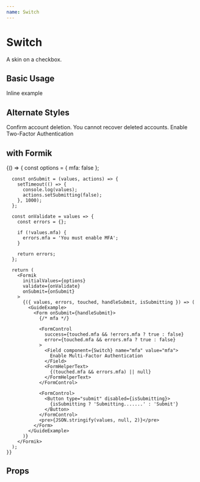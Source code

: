```yaml
---
name: Switch
---
```




# Switch

A skin on a checkbox.

## Basic Usage

<Playground>
  <Switch>Inline example</Switch>
</Playground>

## Alternate Styles

<Playground>
  <Form>
    <GuideExample label="destructive">
      <FormControl>
        <Switch destructive>
          Confirm account deletion. You cannot recover deleted accounts.
        </Switch>
      </FormControl>
    </GuideExample>
    <GuideExample label="labelPosition='before'">
      <FormControl>
        <Switch labelPosition="before">Enable Two-Factor Authentication</Switch>
      </FormControl>
    </GuideExample>
  </Form>
</Playground>

## with Formik

<Playground>
  {() => {
      const options = {
        mfa: false
      };

      const onSubmit = (values, actions) => {
        setTimeout(() => {
          console.log(values);
          actions.setSubmitting(false);
        }, 1000);
      };

      const onValidate = values => {
        const errors = {};

        if (!values.mfa) {
          errors.mfa = 'You must enable MFA';
        }

        return errors;
      };

      return (
        <Formik
          initialValues={options}
          validate={onValidate}
          onSubmit={onSubmit}
        >
          {({ values, errors, touched, handleSubmit, isSubmitting }) => (
            <GuideExample>
              <Form onSubmit={handleSubmit}>
                {/* mfa */}

                <FormControl
                  success={touched.mfa && !errors.mfa ? true : false}
                  error={touched.mfa && errors.mfa ? true : false}
                >
                  <Field component={Switch} name="mfa" value="mfa">
                    Enable Multi-Factor Authentication
                  </Field>
                  <FormHelperText>
                    {(touched.mfa && errors.mfa) || null}
                  </FormHelperText>
                </FormControl>

                <FormControl>
                  <Button type="submit" disabled={isSubmitting}>
                    {isSubmitting ? 'Submitting.......' : 'Submit'}
                  </Button>
                </FormControl>
                <pre>{JSON.stringify(values, null, 2)}</pre>
              </Form>
            </GuideExample>
          )}
        </Formik>
      );
    }}

</Playground>

## Props

<PropsTable of={Switch} />
